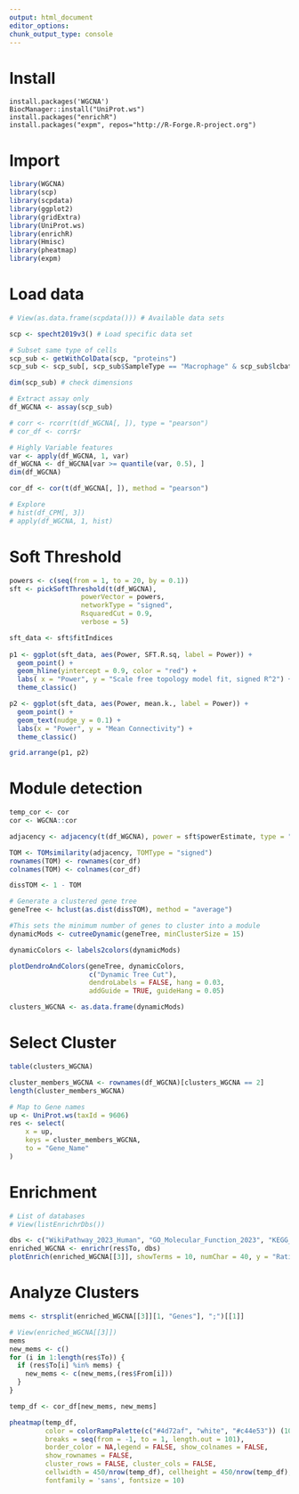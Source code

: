 ```yaml
---
output: html_document
editor_options: 
chunk_output_type: console
---
```


# Install

```r.
install.packages('WGCNA')
BiocManager::install("UniProt.ws")
install.packages("enrichR")
install.packages("expm", repos="http://R-Forge.R-project.org")
```

# Import

```r
library(WGCNA)
library(scp)
library(scpdata)
library(ggplot2)
library(gridExtra)
library(UniProt.ws)
library(enrichR)
library(Hmisc)
library(pheatmap)
library(expm)
```

# Load data

```r
# View(as.data.frame(scpdata())) # Available data sets

scp <- specht2019v3() # Load specific data set

# Subset same type of cells
scp_sub <- getWithColData(scp, "proteins")
scp_sub <- scp_sub[, scp_sub$SampleType == "Macrophage" & scp_sub$lcbatch == "LCB7"]

dim(scp_sub) # check dimensions

# Extract assay only
df_WGCNA <- assay(scp_sub)

# corr <- rcorr(t(df_WGCNA[, ]), type = "pearson")
# cor_df <- corr$r

# Highly Variable features
var <- apply(df_WGCNA, 1, var)
df_WGCNA <- df_WGCNA[var >= quantile(var, 0.5), ]
dim(df_WGCNA)

cor_df <- cor(t(df_WGCNA[, ]), method = "pearson")

# Explore
# hist(df_CPM[, 3])
# apply(df_WGCNA, 1, hist)
```

# Soft Threshold

```r
powers <- c(seq(from = 1, to = 20, by = 0.1))
sft <- pickSoftThreshold(t(df_WGCNA),
                  powerVector = powers,
                  networkType = "signed",
                  RsquaredCut = 0.9,
                  verbose = 5)

sft_data <- sft$fitIndices
 
p1 <- ggplot(sft_data, aes(Power, SFT.R.sq, label = Power)) +
  geom_point() +
  geom_hline(yintercept = 0.9, color = "red") +
  labs( x = "Power", y = "Scale free topology model fit, signed R^2") +
  theme_classic()

p2 <- ggplot(sft_data, aes(Power, mean.k., label = Power)) +
  geom_point() +
  geom_text(nudge_y = 0.1) +
  labs(x = "Power", y = "Mean Connectivity") +
  theme_classic()

grid.arrange(p1, p2)
```

# Module detection

```r
temp_cor <- cor
cor <- WGCNA::cor

adjacency <- adjacency(t(df_WGCNA), power = sft$powerEstimate, type = "signed") 

TOM <- TOMsimilarity(adjacency, TOMType = "signed")
rownames(TOM) <- rownames(cor_df)
colnames(TOM) <- colnames(cor_df)

dissTOM <- 1 - TOM

# Generate a clustered gene tree
geneTree <- hclust(as.dist(dissTOM), method = "average")

#This sets the minimum number of genes to cluster into a module
dynamicMods <- cutreeDynamic(geneTree, minClusterSize = 15)

dynamicColors <- labels2colors(dynamicMods)

plotDendroAndColors(geneTree, dynamicColors,
                    c("Dynamic Tree Cut"),
                    dendroLabels = FALSE, hang = 0.03,
                    addGuide = TRUE, guideHang = 0.05)

clusters_WGCNA <- as.data.frame(dynamicMods)
```

# Select Cluster

```r
table(clusters_WGCNA)

cluster_members_WGCNA <- rownames(df_WGCNA)[clusters_WGCNA == 2]
length(cluster_members_WGCNA)

# Map to Gene names
up <- UniProt.ws(taxId = 9606)
res <- select(
    x = up,
    keys = cluster_members_WGCNA,
    to = "Gene_Name"
)
```

# Enrichment

```r
# List of databases
# View(listEnrichrDbs())

dbs <- c("WikiPathway_2023_Human", "GO_Molecular_Function_2023", "KEGG_2021_Human")
enriched_WGCNA <- enrichr(res$To, dbs)
plotEnrich(enriched_WGCNA[[3]], showTerms = 10, numChar = 40, y = "Ratio")
```

# Analyze Clusters

```r
mems <- strsplit(enriched_WGCNA[[3]][1, "Genes"], ";")[[1]]

# View(enriched_WGCNA[[3]])
mems
new_mems <- c()
for (i in 1:length(res$To)) {
  if (res$To[i] %in% mems) {
    new_mems <- c(new_mems,(res$From[i]))
  }
}

temp_df <- cor_df[new_mems, new_mems]

pheatmap(temp_df,
         color = colorRampPalette(c("#4d72af", "white", "#c44e53")) (101),
         breaks = seq(from = -1, to = 1, length.out = 101),
         border_color = NA,legend = FALSE, show_colnames = FALSE,
         show_rownames = FALSE,
         cluster_rows = FALSE, cluster_cols = FALSE,
         cellwidth = 450/nrow(temp_df), cellheight = 450/nrow(temp_df),
         fontfamily = 'sans', fontsize = 10)

```


